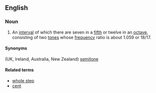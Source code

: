 ==English==

===Noun===
{{en-noun|sg=[[half]] [[step]]}}

# {{music|US}} An [[interval]] of which there are seven in a [[fifth]] or twelve in an [[octave]], consisting of two [[tone]]s whose [[frequency]] ratio is about 1.059 or 18/17.

====Synonyms====
(UK, Ireland, Australia, New Zealand) [[semitone]]

====Related terms====
* [[whole step]]
* [[cent]]
